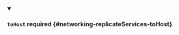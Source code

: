 


<details className="config-field" data-expandable="true" open>
<summary>

#### `toHost` <span className="config-field-required" data-required="false">required</span> <span className="config-field-type"></span> <span className="config-field-default"></span> <span className="config-field-enum"></span> {#networking-replicateServices-toHost}



</summary>

<PartialTohostreference />


</details>
